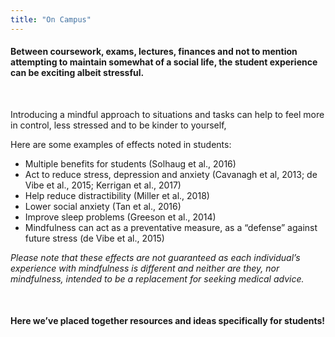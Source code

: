 ```yaml
---
title: "On Campus"
---
```



<h4>Between coursework, exams, lectures, finances and not to mention attempting to maintain somewhat of a social life, the student experience can be exciting albeit stressful.</h4>

<br>

<p>Introducing a mindful approach to situations and tasks can help to feel more in control, less stressed and to be kinder to yourself,</p>

<p>Here are some examples of effects noted in students:</p>

<ul>
  <li>Multiple benefits for students (Solhaug et al., 2016)
  <li>Act to reduce stress, depression and anxiety (Cavanagh et al, 2013; de Vibe et al., 2015; Kerrigan et al., 2017)
  <li>Help reduce distractibility (Miller et al., 2018)
  <li>Lower social anxiety (Tan et al., 2016)
  <li>Improve sleep problems (Greeson et al., 2014)
  <li>Mindfulness can act as a preventative measure, as a “defense” against future stress (de Vibe et al., 2015)
</ul>

<p>*Please note that these effects are not guaranteed as each individual's experience with mindfulness is different and neither are they, nor mindfulness, intended to be a replacement for seeking medical advice.*</p>

<br>

<h4>Here we've placed together resources and ideas specifically for students!</h4>



